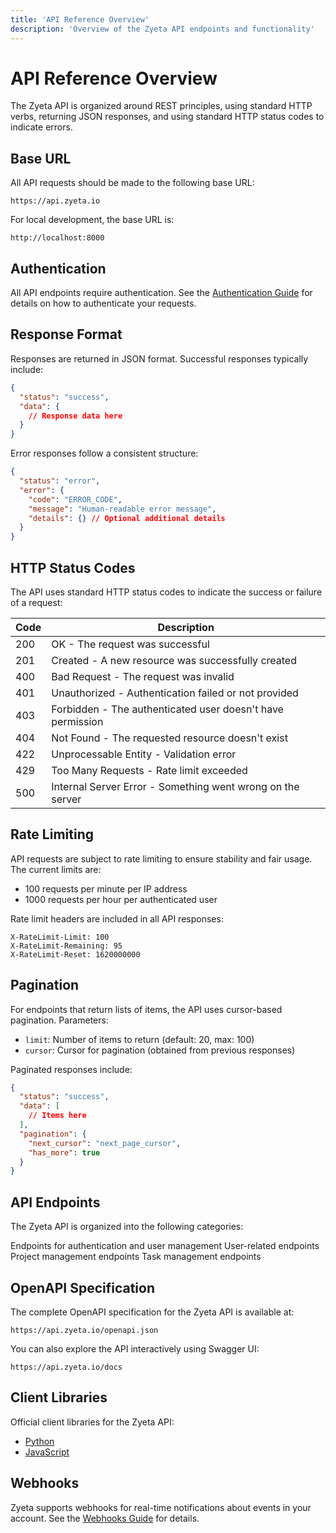 ```yaml
---
title: 'API Reference Overview'
description: 'Overview of the Zyeta API endpoints and functionality'
---
```


# API Reference Overview

The Zyeta API is organized around REST principles, using standard HTTP verbs, returning JSON responses, and using standard HTTP status codes to indicate errors.

## Base URL

All API requests should be made to the following base URL:

```
https://api.zyeta.io
```

For local development, the base URL is:

```
http://localhost:8000
```

## Authentication

All API endpoints require authentication. See the [Authentication Guide](/authentication) for details on how to authenticate your requests.

## Response Format

Responses are returned in JSON format. Successful responses typically include:

```json
{
  "status": "success",
  "data": {
    // Response data here
  }
}
```

Error responses follow a consistent structure:

```json
{
  "status": "error",
  "error": {
    "code": "ERROR_CODE",
    "message": "Human-readable error message",
    "details": {} // Optional additional details
  }
}
```

## HTTP Status Codes

The API uses standard HTTP status codes to indicate the success or failure of a request:

| Code | Description |
| ---- | ----------- |
| 200  | OK - The request was successful |
| 201  | Created - A new resource was successfully created |
| 400  | Bad Request - The request was invalid |
| 401  | Unauthorized - Authentication failed or not provided |
| 403  | Forbidden - The authenticated user doesn't have permission |
| 404  | Not Found - The requested resource doesn't exist |
| 422  | Unprocessable Entity - Validation error |
| 429  | Too Many Requests - Rate limit exceeded |
| 500  | Internal Server Error - Something went wrong on the server |

## Rate Limiting

API requests are subject to rate limiting to ensure stability and fair usage. The current limits are:

- 100 requests per minute per IP address
- 1000 requests per hour per authenticated user

Rate limit headers are included in all API responses:

```
X-RateLimit-Limit: 100
X-RateLimit-Remaining: 95
X-RateLimit-Reset: 1620000000
```

## Pagination

For endpoints that return lists of items, the API uses cursor-based pagination. Parameters:

- `limit`: Number of items to return (default: 20, max: 100)
- `cursor`: Cursor for pagination (obtained from previous responses)

Paginated responses include:

```json
{
  "status": "success",
  "data": [
    // Items here
  ],
  "pagination": {
    "next_cursor": "next_page_cursor",
    "has_more": true
  }
}
```

## API Endpoints

The Zyeta API is organized into the following categories:

<CardGroup cols={2}>
  <Card title="Authentication" icon="lock" href="/api-reference/auth">
    Endpoints for authentication and user management
  </Card>
  <Card title="Users" icon="user" href="/api-reference/users">
    User-related endpoints
  </Card>
  <Card title="Projects" icon="folder" href="/api-reference/projects">
    Project management endpoints
  </Card>
  <Card title="Tasks" icon="list-check" href="/api-reference/tasks">
    Task management endpoints
  </Card>
</CardGroup>

## OpenAPI Specification

The complete OpenAPI specification for the Zyeta API is available at:

```
https://api.zyeta.io/openapi.json
```

You can also explore the API interactively using Swagger UI:

```
https://api.zyeta.io/docs
```

## Client Libraries

Official client libraries for the Zyeta API:

- [Python](https://github.com/zyeta-io/zyeta-python)
- [JavaScript](https://github.com/zyeta-io/zyeta-js)

## Webhooks

Zyeta supports webhooks for real-time notifications about events in your account. See the [Webhooks Guide](/webhooks) for details. 